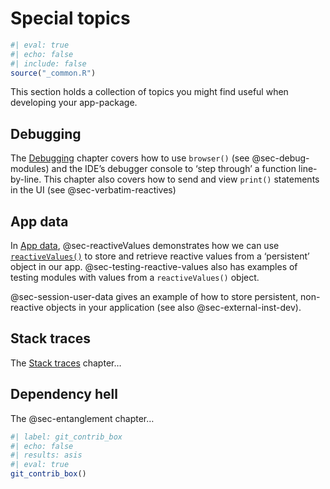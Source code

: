 # Special topics {#sec-spec-topics .unnumbered}

```r
#| eval: true 
#| echo: false 
#| include: false
source("_common.R")
```

This section holds a collection of topics you might find useful when developing your app-package.

## Debugging

The [Debugging](debugging.qmd) chapter covers how to use `browser()` (see @sec-debug-modules) and the IDE's debugger console to 'step through' a function line-by-line. This chapter also covers how to send and view `print()` statements in the UI (see @sec-verbatim-reactives) 

## App data

In [App data](app_data.qmd), @sec-reactiveValues demonstrates how we can use [`reactiveValues()`](https://shiny.posit.co/r/reference/shiny/0.11/reactivevalues) to store and retrieve reactive values from a 'persistent' object in our app. @sec-testing-reactive-values also has examples of testing modules with values from a `reactiveValues()` object.

@sec-session-user-data gives an example of how to store persistent, non-reactive objects in your application (see also @sec-external-inst-dev). 


## Stack traces 

The [Stack traces ](stack_traces.qmd) chapter...

## Dependency hell

The @sec-entanglement chapter...






```r
#| label: git_contrib_box
#| echo: false
#| results: asis
#| eval: true
git_contrib_box()
```